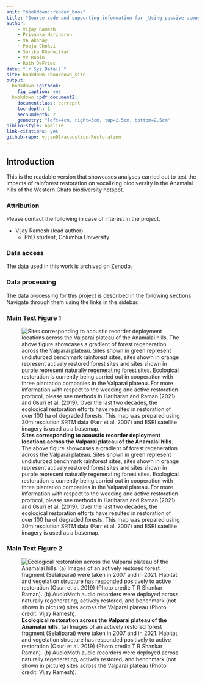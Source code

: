 ```yaml
--- 
knit: "bookdown::render_book"
title: "Source code and supporting information for _Using passive acoustic monitoring to examine the impacts of ecological restoration on faunal biodiversity in the Western Ghats_"
author:
    - Vijay Ramesh
    - Priyanka Hariharan
    - VA Akshay
    - Pooja Choksi
    - Sarika Khanwilkar
    - VV Robin
    - Ruth DeFries
date: "`r Sys.Date()`"
site: bookdown::bookdown_site
output: 
  bookdown::gitbook:
    fig_caption: yes
  bookdown::pdf_document2:
    documentclass: scrreprt
    toc-depth: 1
    secnumdepth: 2
    geometry: "left=4cm, right=3cm, top=2.5cm, bottom=2.5cm"
biblio-style: apalike
link-citations: yes
github-repo: vjjan91/acoustics-Restoration
---
```


## Introduction

This is the readable version that showcases analyses carried out to test the impacts of rainforest restoration on vocalizing biodiversity in the Anamalai hills of the Western Ghats biodiversity hotspot. 

### Attribution

Please contact the following in case of interest in the project.

- Vijay Ramesh (lead author)
    - PhD student, Columbia University

### Data access

The data used in this work is archived on Zenodo.  

### Data processing

The data processing for this project is described in the following sections. Navigate through them using the links in the sidebar.

### Main Text Figure 1

![**Sites corresponding to acoustic recorder deployment locations across the Valparai plateau of the Anamalai hills.**
The above figure showcases a gradient of forest regeneration across the Valparai plateau. Sites shown in green represent undisturbed benchmark rainforest sites, sites shown in orange represent actively restored forest sites and sites shown in purple represent naturally regenerating forest sites. Ecological restoration is currently being carried out in cooperation with three plantation companies in the Valparai plateau. For more information with respect to the weeding and active restoration protocol, please see methods in Hariharan and Raman (2021) and Osuri et al. (2019). Over the last two decades, the ecological restoration efforts have resulted in restoration of over 100 ha of degraded forests. This map was prepared using 30m resolution SRTM data (Farr et al. 2007) and ESRI satellite imagery is used as a basemap.](figs/fig01.png)  

### Main Text Figure 2

![**Ecological restoration across the Valparai plateau of the Anamalai hills.** 
(a) Images of an actively restored forest fragment (Selaliparai) were taken in 2007 and in 2021. Habitat and vegetation structure has responded positively to active restoration (Osuri et al. 2019) (Photo credit: T R Shankar Raman). (b) AudioMoth audio recorders were deployed across naturally regenerating, actively restored, and benchmark (not shown in picture) sites across the Valparai plateau (Photo credit: Vijay Ramesh).](figs/fig02.png) 